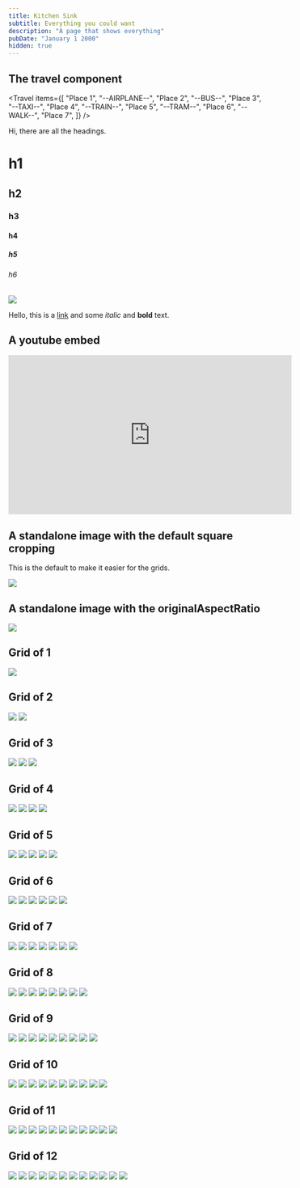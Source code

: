 ```yaml
---
title: Kitchen Sink
subtitle: Everything you could want
description: "A page that shows everything"
pubDate: "January 1 2000"
hidden: true
---
```



## The travel component

<Travel
  items={[
    "Place 1",
    "--AIRPLANE--",
    "Place 2",
    "--BUS--",
    "Place 3",
    "--TAXI--",
    "Place 4",
    "--TRAIN--",
    "Place 5",
    "--TRAM--",
    "Place 6",
    "--WALK--",
    "Place 7",
  ]}
/>

Hi, there are all the headings.

# h1

## h2

### h3

#### h4

##### h5

###### h6

<Img
  originalAspectRatio
  src="2019-taiwan-vietnam/3f69d771d8824ffe992991f4a6139544.jpg"
/>

Hello, this is a [link](https://google.com.au) and some _italic_ and **bold**
text.

## A youtube embed

<iframe
  width="560"
  height="315"
  src="https://www.youtube.com/embed/aYRzej8v3RI"
  frameborder="0"
  allowfullscreen
></iframe>

## A standalone image with the default square cropping

This is the default to make it easier for the grids.

<Img src="2019-taiwan-vietnam/c8ea9567452f42bf86ff4eb9ac022087.jpg" />

## A standalone image with the originalAspectRatio

<Img
  originalAspectRatio
  src="2019-taiwan-vietnam/c8ea9567452f42bf86ff4eb9ac022087.jpg"
/>

## Grid of 1

<Grid>
  <Img src="2019-taiwan-vietnam/dc66f6a6607d47d58409a0fee32f593b.jpg" />
</Grid>

## Grid of 2

<Grid>
  <Img src="2019-taiwan-vietnam/457e21843a0b464093506cd99998b3f1.jpg" />
  <Img src="2019-taiwan-vietnam/dc66f6a6607d47d58409a0fee32f593b.jpg" />
</Grid>

## Grid of 3

<Grid>
  <Img src="2019-taiwan-vietnam/457e21843a0b464093506cd99998b3f1.jpg" />
  <Img src="2019-taiwan-vietnam/b285725ba1af459a919dea751163ee70.jpg" />
  <Img src="2019-taiwan-vietnam/16c56cf6b52647f087d4f568002539e1.jpg" />
</Grid>

## Grid of 4

<Grid>
  <Img src="2019-taiwan-vietnam/457e21843a0b464093506cd99998b3f1.jpg" />
  <Img src="2019-taiwan-vietnam/457e21843a0b464093506cd99998b3f1.jpg" />
  <Img src="2019-taiwan-vietnam/dc66f6a6607d47d58409a0fee32f593b.jpg" />
  <Img src="2019-taiwan-vietnam/dc66f6a6607d47d58409a0fee32f593b.jpg" />
</Grid>

## Grid of 5

<Grid>
  <Img src="2019-taiwan-vietnam/457e21843a0b464093506cd99998b3f1.jpg" />
  <Img src="2019-taiwan-vietnam/b285725ba1af459a919dea751163ee70.jpg" />
  <Img src="2019-taiwan-vietnam/16c56cf6b52647f087d4f568002539e1.jpg" />
  <Img src="2019-taiwan-vietnam/c57d062c2df648eebc9521bc01c09adb.jpg" />
  <Img src="2019-taiwan-vietnam/8ce6970bc7184e3e8af91f3b031facd0.jpg" />
</Grid>

## Grid of 6

<Grid>
  <Img src="2019-taiwan-vietnam/b285725ba1af459a919dea751163ee70.jpg" />
  <Img src="2019-taiwan-vietnam/16c56cf6b52647f087d4f568002539e1.jpg" />
  <Img src="2019-taiwan-vietnam/c57d062c2df648eebc9521bc01c09adb.jpg" />
  <Img src="2019-taiwan-vietnam/8ce6970bc7184e3e8af91f3b031facd0.jpg" />
  <Img src="2019-taiwan-vietnam/15d4dfe9eec243bc9f2d8ce970953f25.jpg" />
  <Img src="2019-taiwan-vietnam/dc66f6a6607d47d58409a0fee32f593b.jpg" />
</Grid>

## Grid of 7

<Grid>
  <Img src="2019-taiwan-vietnam/457e21843a0b464093506cd99998b3f1.jpg" />
  <Img src="2019-taiwan-vietnam/b285725ba1af459a919dea751163ee70.jpg" />
  <Img src="2019-taiwan-vietnam/16c56cf6b52647f087d4f568002539e1.jpg" />
  <Img src="2019-taiwan-vietnam/c57d062c2df648eebc9521bc01c09adb.jpg" />
  <Img src="2019-taiwan-vietnam/8ce6970bc7184e3e8af91f3b031facd0.jpg" />
  <Img src="2019-taiwan-vietnam/15d4dfe9eec243bc9f2d8ce970953f25.jpg" />
  <Img src="2019-taiwan-vietnam/dc66f6a6607d47d58409a0fee32f593b.jpg" />
</Grid>

## Grid of 8

<Grid>
  <Img src="2019-taiwan-vietnam/457e21843a0b464093506cd99998b3f1.jpg" />
  <Img src="2019-taiwan-vietnam/457e21843a0b464093506cd99998b3f1.jpg" />
  <Img src="2019-taiwan-vietnam/b285725ba1af459a919dea751163ee70.jpg" />
  <Img src="2019-taiwan-vietnam/16c56cf6b52647f087d4f568002539e1.jpg" />
  <Img src="2019-taiwan-vietnam/c57d062c2df648eebc9521bc01c09adb.jpg" />
  <Img src="2019-taiwan-vietnam/8ce6970bc7184e3e8af91f3b031facd0.jpg" />
  <Img src="2019-taiwan-vietnam/15d4dfe9eec243bc9f2d8ce970953f25.jpg" />
  <Img src="2019-taiwan-vietnam/dc66f6a6607d47d58409a0fee32f593b.jpg" />
</Grid>

## Grid of 9

<Grid>
  <Img src="2019-taiwan-vietnam/457e21843a0b464093506cd99998b3f1.jpg" />
  <Img src="2019-taiwan-vietnam/457e21843a0b464093506cd99998b3f1.jpg" />
  <Img src="2019-taiwan-vietnam/457e21843a0b464093506cd99998b3f1.jpg" />
  <Img src="2019-taiwan-vietnam/b285725ba1af459a919dea751163ee70.jpg" />
  <Img src="2019-taiwan-vietnam/16c56cf6b52647f087d4f568002539e1.jpg" />
  <Img src="2019-taiwan-vietnam/c57d062c2df648eebc9521bc01c09adb.jpg" />
  <Img src="2019-taiwan-vietnam/8ce6970bc7184e3e8af91f3b031facd0.jpg" />
  <Img src="2019-taiwan-vietnam/15d4dfe9eec243bc9f2d8ce970953f25.jpg" />
  <Img src="2019-taiwan-vietnam/dc66f6a6607d47d58409a0fee32f593b.jpg" />
</Grid>

## Grid of 10

<Grid>
  <Img src="2019-taiwan-vietnam/457e21843a0b464093506cd99998b3f1.jpg" />
  <Img src="2019-taiwan-vietnam/457e21843a0b464093506cd99998b3f1.jpg" />
  <Img src="2019-taiwan-vietnam/457e21843a0b464093506cd99998b3f1.jpg" />
  <Img src="2019-taiwan-vietnam/457e21843a0b464093506cd99998b3f1.jpg" />
  <Img src="2019-taiwan-vietnam/b285725ba1af459a919dea751163ee70.jpg" />
  <Img src="2019-taiwan-vietnam/16c56cf6b52647f087d4f568002539e1.jpg" />
  <Img src="2019-taiwan-vietnam/c57d062c2df648eebc9521bc01c09adb.jpg" />
  <Img src="2019-taiwan-vietnam/8ce6970bc7184e3e8af91f3b031facd0.jpg" />
  <Img src="2019-taiwan-vietnam/15d4dfe9eec243bc9f2d8ce970953f25.jpg" />
  <Img src="2019-taiwan-vietnam/dc66f6a6607d47d58409a0fee32f593b.jpg" />
</Grid>

## Grid of 11

<Grid>
  <Img src="2019-taiwan-vietnam/457e21843a0b464093506cd99998b3f1.jpg" />
  <Img src="2019-taiwan-vietnam/b285725ba1af459a919dea751163ee70.jpg" />
  <Img src="2019-taiwan-vietnam/16c56cf6b52647f087d4f568002539e1.jpg" />
  <Img src="2019-taiwan-vietnam/c57d062c2df648eebc9521bc01c09adb.jpg" />
  <Img src="2019-taiwan-vietnam/8ce6970bc7184e3e8af91f3b031facd0.jpg" />
  <Img src="2019-taiwan-vietnam/15d4dfe9eec243bc9f2d8ce970953f25.jpg" />
  <Img src="2019-taiwan-vietnam/dc66f6a6607d47d58409a0fee32f593b.jpg" />
  <Img src="2019-taiwan-vietnam/457e21843a0b464093506cd99998b3f1.jpg" />
  <Img src="2019-taiwan-vietnam/457e21843a0b464093506cd99998b3f1.jpg" />
  <Img src="2019-taiwan-vietnam/457e21843a0b464093506cd99998b3f1.jpg" />
  <Img src="2019-taiwan-vietnam/457e21843a0b464093506cd99998b3f1.jpg" />
</Grid>

## Grid of 12

<Grid>
  <Img src="2019-taiwan-vietnam/457e21843a0b464093506cd99998b3f1.jpg" />
  <Img src="2019-taiwan-vietnam/457e21843a0b464093506cd99998b3f1.jpg" />
  <Img src="2019-taiwan-vietnam/457e21843a0b464093506cd99998b3f1.jpg" />
  <Img src="2019-taiwan-vietnam/457e21843a0b464093506cd99998b3f1.jpg" />
  <Img src="2019-taiwan-vietnam/457e21843a0b464093506cd99998b3f1.jpg" />
  <Img src="2019-taiwan-vietnam/457e21843a0b464093506cd99998b3f1.jpg" />
  <Img src="2019-taiwan-vietnam/b285725ba1af459a919dea751163ee70.jpg" />
  <Img src="2019-taiwan-vietnam/16c56cf6b52647f087d4f568002539e1.jpg" />
  <Img src="2019-taiwan-vietnam/c57d062c2df648eebc9521bc01c09adb.jpg" />
  <Img src="2019-taiwan-vietnam/8ce6970bc7184e3e8af91f3b031facd0.jpg" />
  <Img src="2019-taiwan-vietnam/15d4dfe9eec243bc9f2d8ce970953f25.jpg" />
  <Img src="2019-taiwan-vietnam/dc66f6a6607d47d58409a0fee32f593b.jpg" />
</Grid>
